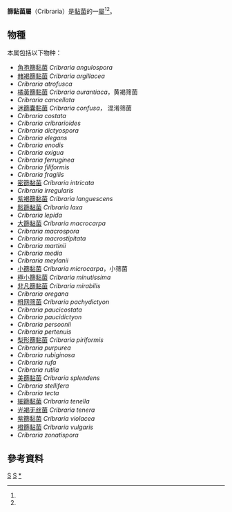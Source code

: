 {{Automatic taxobox
| taxon = Cribraria (黏菌)
| authority = [[Pers.|Pers.]], 1794
| image = Cribraria argillacea.jpg
| image_caption = 赭褐篩黏菌 ''Cribraria argillacea''
| type_species = ''Cribraria rufescens''
| type_species_authority = Pers. (1794)
| synonyms_ref = <ref name="urlFungorum synonymy: Cribraria"/>
| synonyms = 
*''Dictydium'' <small>[[Schrad.|Schrad.]] (1797)</small>
*''Heterodictyon'' <small>[[Rostaf.|Rostaf.]] (1873)</small>
}}
'''篩黏菌屬'''（Cribraria）是[[黏菌|黏菌]]的一[[屬_(生物)|屬]]<ref name="Ishibashi 2005"/><ref name="TaiBIF" />。

==物種==
本属包括以下物种：
* [[角孢篩黏菌|角孢篩黏菌]] ''Cribraria angulospora''
* [[赭褐篩黏菌|赭褐篩黏菌]] ''Cribraria argillacea''
*''Cribraria atrofusca''
* [[橘黃篩黏菌|橘黃篩黏菌]] ''Cribraria aurantiaca''，黄褐筛菌
*''Cribraria cancellata''
* [[迷篩囊黏菌|迷篩囊黏菌]] ''Cribraria confusa''， 混淆筛菌
*''Cribraria costata''
*''Cribraria cribrarioides''
*''Cribraria dictyospora''
*''Cribraria elegans''
*''Cribraria enodis''
*''Cribraria exigua''
*''Cribraria ferruginea''
*''Cribraria filiformis''
*''Cribraria fragilis''
* [[密篩黏菌|密篩黏菌]] ''Cribraria intricata''
*''Cribraria irregularis''
* [[紫褐篩黏菌|紫褐篩黏菌]] ''Cribraria languescens''
* [[鬆篩黏菌|鬆篩黏菌]] ''Cribraria laxa''
*''Cribraria lepida''
* [[大篩黏菌|大篩黏菌]] ''Cribraria macrocarpa''
*''Cribraria macrospora''
*''Cribraria macrostipitata''
*''Cribraria martinii''
*''Cribraria media''
*''Cribraria meylanii''
* [[小篩黏菌|小篩黏菌]] ''Cribraria microcarpa''，小筛菌
* [[極小篩黏菌|極小篩黏菌]] ''Cribraria minutissima''
* [[非凡篩黏菌|非凡篩黏菌]] ''Cribraria mirabilis''
*''Cribraria oregana''
* [[粗网筛菌|粗网筛菌]] ''Cribraria pachydictyon''
*''Cribraria paucicostata''
*''Cribraria paucidictyon''
*''Cribraria persoonii''
*''Cribraria pertenuis''
* [[梨形篩黏菌|梨形篩黏菌]] ''Cribraria piriformis''
*''Cribraria purpurea''
*''Cribraria rubiginosa''
*''Cribraria rufa''
*''Cribraria rutila''
* [[美篩黏菌|美篩黏菌]] ''Cribraria splendens''
*''Cribraria stellifera''
*''Cribraria tecta''
* [[細篩黏菌|細篩黏菌]] ''Cribraria tenella''
* [[光褐无丝菌|光褐无丝菌]] ''Cribraria tenera''
* [[紫篩黏菌|紫篩黏菌]] ''Cribraria violacea''
* [[橙篩黏菌|橙篩黏菌]] ''Cribraria vulgaris''
*''Cribraria zonatispora''

==參考資料==
{{Reflist|refs=

<ref name="Ishibashi 2005">{{cite journal |author=Ishibashi M |title=Isolation of bioactive natural products from myxomycetes |journal=Medicinal Chemistry |volume=1 |issue=6 |pages=575–90 |year=2005 |pmid=16787341 |doi=10.2174/157340605774598135}}</ref>

<ref name="urlFungorum synonymy: Cribraria">{{cite web |title=''Cribraria'' Pers. |url=http://www.speciesfungorum.org/Names/SynSpecies.asp?RecordID=12058 |publisher=Species Fungorum. CAB International |accessdate=2014-10-07 |archive-date=2015-09-24 |archive-url=https://web.archive.org/web/20150924131146/http://www.speciesfungorum.org/Names/SynSpecies.asp?RecordID=12058 |dead-url=no }}</ref>

<ref name="TaiBIF">{{cite web | title=台灣生物多樣性資訊入口網 - Cribraria 篩黏菌屬| url=http://taibif.tw/zh/catalogue_of_life/page/750b-2ccb-407f-8e08-4787-ea9b-6a64-d8aa| publisher=中央研究院生物多樣性研究中心| accessdate=2015-08-29}}</ref>

}}
{{Taxonbar}}

[[Category:1794年描述的分类群|S]]
[[Category:筛黏菌科|S]]
[[Category:筛黏菌属|*]]